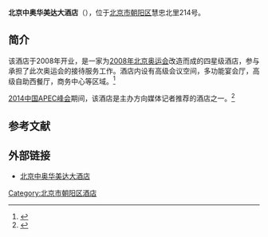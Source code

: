 '''北京中奥华美达大酒店'''（{{lang-en|Ramada Parkside Beijing}}），位于[[北京市|北京市]][[朝阳区_(北京市)|朝阳区]]慧忠北里214号。

==简介==
该酒店于2008年开业，是一家为[[2008年北京奥运会|2008年北京奥运会]]改造而成的四星级酒店，参与承担了此次奥运会的接待服务工作。酒店内设有高级会议空间，多功能宴会厅，高级自助西餐厅，商务中心等区域。<ref>{{Cite web |url=http://sheji.pchouse.com.cn/zuopinku/other/1111/153868.html |title=赖亚楠设计作品 北京中奥华美达酒店，太平洋家居网，2012-06-15 |accessdate=2014-11-10 |archive-date=2014-11-10 |archive-url=https://web.archive.org/web/20141110101044/http://sheji.pchouse.com.cn/zuopinku/other/1111/153868.html |dead-url=no }}</ref>

[[2014中国APEC峰会|2014中国APEC峰会]]期间，该酒店是主办方向媒体记者推荐的酒店之一。<ref>{{Cite web |url=http://mediacenter.apec-china.org.cn/20140916/ARTI1410864435908475.shtml |title=酒店服务，APEC2014，于2014-11-10查阅 |accessdate=2014-11-10 |archive-date=2014-11-10 |archive-url=https://web.archive.org/web/20141110091944/http://mediacenter.apec-china.org.cn/20140916/ARTI1410864435908475.shtml |dead-url=no }}</ref>

==参考文献==
{{reflist}}

==外部链接==
*[http://www.ramadabeijing.com/ 北京中奥华美达大酒店]{{Wayback|url=http://www.ramadabeijing.com/ |date=20141110104335 }}

[[Category:北京市朝阳区酒店|Category:北京市朝阳区酒店]]